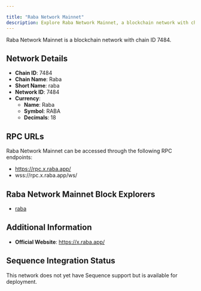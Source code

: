 ```yaml
---

title: "Raba Network Mainnet"
description: Explore Raba Network Mainnet, a blockchain network with chain ID 7484. Learn about its native currency, Raba, and how to interact with the network.
---
```




Raba Network Mainnet is a blockchain network with chain ID 7484.

## Network Details

- **Chain ID**: 7484
- **Chain Name**: Raba
- **Short Name**: raba
- **Network ID**: 7484
- **Currency**: 
  - **Name**: Raba
  - **Symbol**: RABA
  - **Decimals**: 18

## RPC URLs

Raba Network Mainnet can be accessed through the following RPC endpoints:

- https://rpc.x.raba.app/
- wss://rpc.x.raba.app/ws/

## Raba Network Mainnet Block Explorers

- [raba](https://x.raba.app/explorer)

## Additional Information

- **Official Website**: https://x.raba.app/

## Sequence Integration Status

This network does not yet have Sequence support but is available for deployment.
